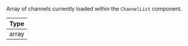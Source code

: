 Array of channels currently loaded within the `ChannelList` component.

| Type  |
| ----- |
| array |
